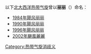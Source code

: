 以下[[北大西洋热带气旋|北大西洋热带气旋]]曾以'''丽丽'''（{{lang-en|Lili}}）命名：

* [[1984年飓风丽丽|1984年飓风丽丽]]
* [[1990年飓风丽丽|1990年飓风丽丽]]
* [[1996年飓风丽丽|1996年飓风丽丽]]
* [[2002年颶風麗麗|2002年颶風麗麗]]

{{disambiguation}}

{{1978年後大西洋颶風季熱帶氣旋名單}}

[[Category:热带气旋消歧义|Category:热带气旋消歧义]]